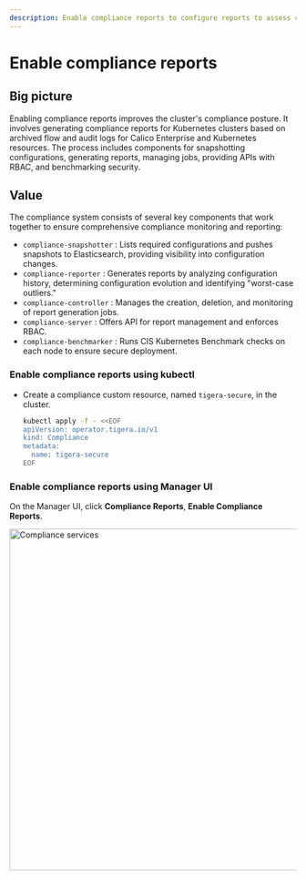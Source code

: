 ```yaml
---
description: Enable compliance reports to configure reports to assess compliance for all assets in a Kubernetes cluster.
---
```



# Enable compliance reports

## Big picture

Enabling compliance reports improves the cluster's compliance posture. It involves generating compliance reports for Kubernetes clusters based on archived flow and audit logs for Calico Enterprise and Kubernetes resources. The process includes components for snapshotting configurations, generating reports, managing jobs, providing APIs with RBAC, and benchmarking security.

## Value

The compliance system consists of several key components that work together to ensure comprehensive compliance monitoring and reporting:

 - `compliance-snapshotter` : Lists required configurations and pushes snapshots to Elasticsearch, providing visibility into configuration changes.
 - `compliance-reporter` : Generates reports by analyzing configuration history, determining configuration evolution and identifying "worst-case outliers."
 - `compliance-controller` : Manages the creation, deletion, and monitoring of report generation jobs.
 - `compliance-server` : Offers API for report management and enforces RBAC.
 - `compliance-benchmarker` : Runs CIS Kubernetes Benchmark checks on each node to ensure secure deployment.

### Enable compliance reports using kubectl

* Create a compliance custom resource, named `tigera-secure`, in the cluster.

  ```bash
  kubectl apply -f - <<EOF
  apiVersion: operator.tigera.io/v1
  kind: Compliance
  metadata:
    name: tigera-secure
  EOF
  ```

### Enable compliance reports using Manager UI

On the Manager UI, click **Compliance Reports**, **Enable Compliance Reports**.

<img src="/img/calico-enterprise/enable-compliance.png" alt="Compliance services" width="600"/>